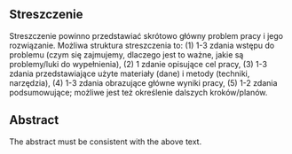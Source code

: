 ## Streszczenie {-}

Streszczenie powinno przedstawiać skrótowo główny problem pracy i jego rozwiązanie.
Możliwa struktura streszczenia to: (1) 1-3 zdania wstępu do problemu (czym się zajmujemy, dlaczego jest to ważne, jakie są problemy/luki do wypełnienia), (2) 1 zdanie opisujące cel pracy, (3) 1-3 zdania przedstawiające użyte materiały (dane) i metody (techniki, narzędzia), (4) 1-3 zdania obrazujące główne wyniki pracy, (5) 1-2 zdania podsumowujące; możliwe jest też określenie dalszych kroków/planów.

<!-- The abstract should outline the main approach and findings of the thesis and must not be more than 500 words. -->

## Abstract {-}

The abstract must be consistent with the above text.

\newpage

\setstretch{1.2}\sf\tighttoc\doublespacing
